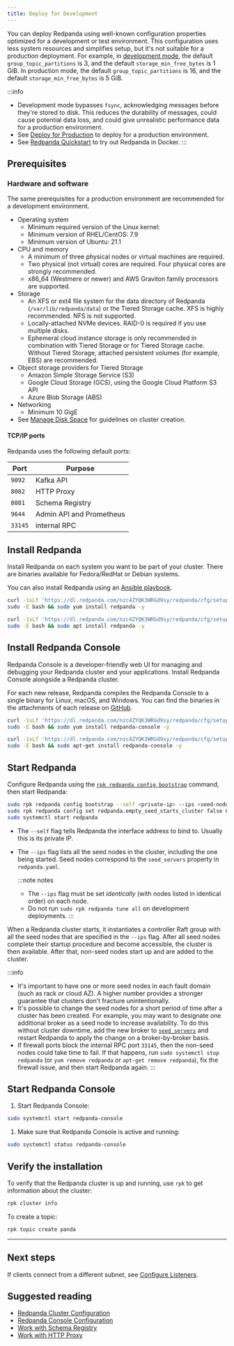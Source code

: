 ```yaml
---
title: Deploy for Development
---
```


<head>
    <meta name="title" content="Deploy for Development | Redpanda Docs"/>
    <meta name="description" content="Steps to deploy a Redpanda sandbox cluster"/>
    <link rel="canonical" href="https://docs.redpanda.com/docs/deploy/deployment-option/self-hosted/manual/production/dev-deployment/" />
</head>


You can deploy Redpanda using well-known configuration properties optimized for a development or test environment. This configuration uses less system resources and simplifies setup, but it's not suitable for a production deployment. For example, in [development mode](../../../../../../reference/rpk/rpk-redpanda/rpk-redpanda-mode/#development-mode), the default `group_topic_partitions` is 3, and the default `storage_min_free_bytes` is 1 GiB. In production mode, the default `group_topic_partitions` is 16, and the default `storage_min_free_bytes` is 5 GiB. 

:::info
- Development mode bypasses `fsync`, acknowledging messages before they're stored to disk. This reduces the durability of messages, could cause potential data loss, and could give unrealistic performance data for a production environment. 
- See [Deploy for Production](../../production/production-deployment) to deploy for a production environment. 
- See [Redpanda Quickstart](../../../../../../get-started/quick-start) to try out Redpanda in Docker. 
:::

## Prerequisites

### Hardware and software

The same prerequisites for a production environment are recommended for a development environment.

- Operating system
  - Minimum required version of the Linux kernel: <Versions name="linux-kernel"/>
  - Minimum version of RHEL/CentOS: 7.9
  - Minimum version of Ubuntu: 21.1
- CPU and memory
  - A minimum of three physical nodes or virtual machines are required. 
  - Two physical (not virtual) cores are required. Four physical cores are strongly recommended.
  - x86_64 (Westmere or newer) and AWS Graviton family processors are supported.
- Storage
  - An XFS or ext4 file system for the data directory of Redpanda (`/var/lib/redpanda/data`) or the Tiered Storage cache. XFS is highly recommended. NFS is not supported.
  - Locally-attached NVMe devices. RAID-0 is required if you use multiple disks.
  - Ephemeral cloud instance storage is only recommended in combination with Tiered Storage or for Tiered Storage cache. Without Tiered Storage, attached persistent volumes (for example, EBS) are recommended.
- Object storage providers for Tiered Storage
  - Amazon Simple Storage Service (S3)
  - Google Cloud Storage (GCS), using the Google Cloud Platform S3 API
  - Azure Blob Storage (ABS)
- Networking
  - Minimum 10 GigE
- See [Manage Disk Space](../../../../../../manage/cluster-maintenance/disk-utilization) for guidelines on cluster creation.

#### TCP/IP ports

Redpanda uses the following default ports:

| Port | Purpose |
|---|---|
|`9092`|Kafka API|
|`8082`|HTTP Proxy|
|`8081`|Schema Registry|
|`9644`|Admin API and Prometheus|
|`33145`|internal RPC|


## Install Redpanda

Install Redpanda on each system you want to be part of your cluster. There are binaries available for Fedora/RedHat or Debian systems.

You can also install Redpanda using an [Ansible playbook](../../production/production-deployment-automation).

<Tabs>
  <TabItem value="fedora" label="Fedora/RedHat" default>

```bash
curl -1sLf 'https://dl.redpanda.com/nzc4ZYQK3WRGd9sy/redpanda/cfg/setup/bash.rpm.sh' | \
sudo -E bash && sudo yum install redpanda -y
```


  </TabItem>

  <TabItem value="debian" label="Debian/Ubuntu">

```bash
curl -1sLf 'https://dl.redpanda.com/nzc4ZYQK3WRGd9sy/redpanda/cfg/setup/bash.deb.sh' | \
sudo -E bash && sudo apt install redpanda -y
```


  </TabItem>

</Tabs>


## Install Redpanda Console

Redpanda Console is a developer-friendly web UI for managing and debugging your Redpanda cluster and your applications. Install Redpanda Console alongside a Redpanda cluster.

For each new release, Redpanda compiles the Redpanda Console to a single binary for Linux, macOS, and Windows. You can find the binaries in the attachments of each release on [GitHub](https://github.com/redpanda-data/console/releases).

<Tabs>
<TabItem value="fedora" label="Fedora/RedHat" default>

```bash
curl -1sLf 'https://dl.redpanda.com/nzc4ZYQK3WRGd9sy/redpanda/cfg/setup/bash.rpm.sh' | \
sudo -E bash && sudo yum install redpanda-console -y
```

</TabItem>
<TabItem value="debian" label="Debian/Ubuntu">

```bash
curl -1sLf 'https://dl.redpanda.com/nzc4ZYQK3WRGd9sy/redpanda/cfg/setup/bash.deb.sh' | \
sudo -E bash && sudo apt-get install redpanda-console -y
```

</TabItem>
</Tabs>

## Start Redpanda

Configure Redpanda using the [`rpk redpanda config bootstrap`](../../../../../../reference/rpk/rpk-redpanda/rpk-redpanda-config-bootstrap) command, then start Redpanda: 

```bash
sudo rpk redpanda config bootstrap --self <private-ip> --ips <seed-node-ips> && \
sudo rpk redpanda config set redpanda.empty_seed_starts_cluster false && \
sudo systemctl start redpanda
```

- The `--self` flag tells Redpanda the interface address to bind to. Usually this is its private IP.
- The `--ips` flag lists all the seed nodes in the cluster, including the one being started. Seed nodes correspond to the `seed_servers` property in `redpanda.yaml`. 

  :::note notes
  - The `--ips` flag must be set *identically* (with nodes listed in identical order) on each node.
  - Do not run `sudo rpk redpanda tune all` on development deployments.
  :::

When a Redpanda cluster starts, it instantiates a controller Raft group with all the seed nodes that are specified in the `--ips` flag. After all seed nodes complete their startup procedure and become accessible, the cluster is then available. After that, non-seed nodes start up and are added to the cluster.

:::info
- It's important to have one or more seed nodes in each fault domain (such as rack or cloud AZ). A higher number provides a stronger guarantee that clusters don’t fracture unintentionally.
- It's possible to change the seed nodes for a short period of time after a cluster has been created. For example, you may want to designate one additional broker as a seed node to increase availability. To do this without cluster downtime, add the new broker to [`seed_servers`](../../../../../../reference/node-properties/) and restart Redpanda to apply the change on a broker-by-broker basis.
- If firewall ports block the internal RPC port `33145`, then the non-seed nodes could take time to fail. If that happens, run `sudo systemctl stop redpanda` (or `yum remove redpanda` or `apt-get remove redpanda`), fix the firewall issue, and then start Redpanda again.
:::

## Start Redpanda Console

1. Start Redpanda Console:

  ```bash
  sudo systemctl start redpanda-console
  ```

1. Make sure that Redpanda Console is active and running:

  ```bash
  sudo systemctl status redpanda-console
  ```

## Verify the installation

To verify that the Redpanda cluster is up and running, use `rpk` to get information about the cluster:

```bash
rpk cluster info
```


To create a topic:

```bash
rpk topic create panda
```

---

## Next steps

If clients connect from a different subnet, see [Configure Listeners](../../../../../../manage/security/listener-configuration).

## Suggested reading

- [Redpanda Cluster Configuration](../../../../../../manage/cluster-maintenance/configuration)
- [Redpanda Console Configuration](../../../../../../reference/console/config)
- [Work with Schema Registry](../../../../../../manage/schema-registry)
- [Work with HTTP Proxy](../../../../../../develop/http-proxy)

